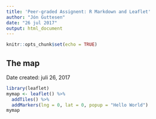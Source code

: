 ```yaml
---
title: 'Peer-graded Assignent: R Markdown and Leaflet'
author: "Jón Guttesen"
date: "26 jul 2017"
output: html_document
---
```


```r
knitr::opts_chunk$set(echo = TRUE)
```

## The map

Date created: juli 26, 2017

```r
library(leaflet)
mymap <- leaflet() %>%
  addTiles() %>%
  addMarkers(lng = 0, lat = 0, popup = "Hello World")
mymap
```

